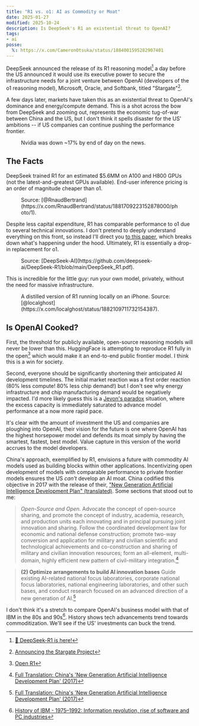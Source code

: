 ```yaml
---
title: "R1 vs. o1: AI as Commodity or Moat"
date: 2025-01-27
modified: 2025-10-24
description: Is DeepSeek's R1 an existential threat to OpenAI?
tags:
- ai
posse:
  𝕏: https://x.com/CameronOtsuka/status/1884001595282907401
---
```


<Picture src={dabbingMeme} alt="US - China AI model enjoyers Dabbing Dude meme" />

DeepSeek announced the release of its R1 reasoning model[^1] a day before the US announced it would use its executive power to secure the infrastructure needs for a joint venture between OpenAI (developers of the o1 reasoning model), Microsoft, Oracle, and Softbank, titled "Stargate"[^2].

A few days later, markets have taken this as an existential threat to OpenAI's dominance and energy/compute demand. This is a shot across the bow from DeepSeek and zooming out, represents the economic tug-of-war between China and the US, but I don't think it spells disaster for the US' ambitions -- if US companies can continue pushing the performance frontier.

<Figure image={nvda} alt="NVDA price action on 2025-01-27">
    Nvidia was down ~17% by end of day on the news.
</Figure>

## The Facts
DeepSeek trained R1 for an estimated $5.6MM on A100 and H800 GPUs (not the latest-and-greatest GPUs available). End-user inference pricing is an order of magnitude cheaper than o1.

<Figure image={inputOutputPricing} alt="Input/Output Pricing for o1-Class Inference Models ($/1M Tokens)">
    Source: [@RnaudBertrand](https://x.com/RnaudBertrand/status/1881709223152878000/photo/1).
</Figure>

Despite less capital expenditure, R1 has comparable performance to o1 due to several technical innovations. I don't pretend to deeply understand everything on this front, so instead I'll direct you [to this paper](https://github.com/deepseek-ai/DeepSeek-R1/blob/main/DeepSeek_R1.pdf), which breaks down what's happening under the hood. Ultimately, R1 is essentially a drop-in replacement for o1.

<Figure image={accuracyByBenchmark} alt="Accuracy / Percentile (%) by Benchmark">
    Source: [DeepSeek-AI](https://github.com/deepseek-ai/DeepSeek-R1/blob/main/DeepSeek_R1.pdf).
</Figure>

This is incredible for the little guy: run your own model, privately, without the need for massive infrastructure.

<Figure image={r1OniPhone} alt="R1 running locally on an iPhone" formats={['gif']}>
    A distilled version of R1 running locally on an iPhone. Source: [@localghost](https://x.com/localghost/status/1882109711732154387).
</Figure>

## Is OpenAI Cooked?
First, the threshold for publicly available, open-source reasoning models will never be lower than this. HuggingFace is attempting to reproduce R1 fully in the open[^3] which would make it an end-to-end public frontier model. I think this is a win for society.

Second, everyone should be significantly shortening their anticipated AI development timelines. The initial market reaction was a first order reaction (80% less compute! 80% less chip demand!) but I don't see why energy infrastructure and chip manufacturing demand would be negatively impacted. I'd more likely guess this is a [Jevon's paradox](https://en.wikipedia.org/wiki/Jevons_paradox) situation, where the excess capacity is immediately saturated to advance model performance at a now more rapid pace.

It's clear with the amount of investment the US and companies are ploughing into OpenAI, their vision for the future is one where OpenAI has the highest horsepower model and defends its moat simply by having the smartest, fastest, best model. Value capture in this version of the world accrues to the model developers.

China's approach, exemplified by R1, envisions a future with commodity AI models used as building blocks within other applications. Incentivizing open development of models with comparable performance to private frontier models ensures the US *can't* develop an AI moat. China codified this objective in 2017 with the release of their, ["New Generation Artificial Intelligence Development Plan" (translated)](https://digichina.stanford.edu/work/full-translation-chinas-new-generation-artificial-intelligence-development-plan-2017/). Some sections that stood out to me:

> *Open-Source and Open.* Advocate the concept of open-source sharing, and promote the concept of industry, academia, research, and production units each innovating and in principal pursuing joint innovation and sharing. Follow the coordinated development law for economic and national defense construction; promote two-way conversion and application for military and civilian scientific and technological achievements and co-construction and sharing of military and civilian innovation resources; form an all-element, multi-domain, highly efficient new pattern of civil-military integration.[^4]

> **(2) Optimize arrangements to build AI innovation bases**
> Guide existing AI-related national focus laboratories, corporate national focus laboratories, national engineering laboratories, and other such bases, and conduct research focused on an advanced direction of a new generation of AI.[^5]

I don't think it's a stretch to compare OpenAI's business model with that of IBM in the 80s and 90s[^6]. History shows tech advancements trend towards commoditization. We'll see if the US' investments can buck the trend.

[^1]: [🚀 DeepSeek-R1 is here!](https://x.com/deepseek_ai/status/1881318130334814301)
[^2]: [Announcing the Stargate Project](https://openai.com/index/announcing-the-stargate-project/)
[^3]: [Open R1](https://github.com/huggingface/open-r1)
[^4]: [Full Translation: China's 'New Generation Artificial Intelligence Development Plan' (2017)](https://digichina.stanford.edu/work/full-translation-chinas-new-generation-artificial-intelligence-development-plan-2017/#:~:text=Open-Source%20and,a%20global%20scale.)
[^5]: [Full Translation: China's 'New Generation Artificial Intelligence Development Plan' (2017)](https://digichina.stanford.edu/work/full-translation-chinas-new-generation-artificial-intelligence-development-plan-2017/#:~:text=(2)%20optimize%20arrangements%20to%20build%20ai%20innovation%20bases)
[^6]: [History of IBM - 1975–1992: Information revolution, rise of software and PC industries](https://en.wikipedia.org/wiki/History_of_IBM#1975%E2%80%931992:_Information_revolution,_rise_of_software_and_PC_industries)
